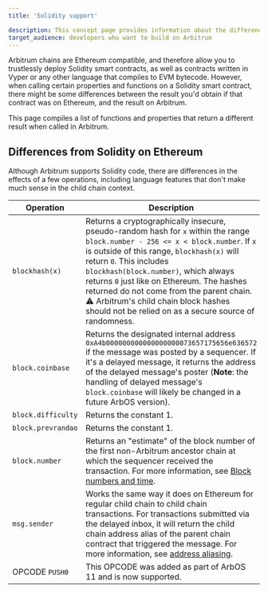```yaml
---
title: 'Solidity support'

description: This concept page provides information about the differences between Arbitrum and Ethereum in terms of support of the Solidity language, so developers can easily understand what to expect when deploying to Arbitrum
target_audience: developers who want to build on Arbitrum
---
```


Arbitrum chains are Ethereum compatible, and therefore allow you to trustlessly deploy Solidity smart contracts, as well as contracts written in Vyper or any other language that compiles to EVM bytecode. However, when calling certain properties and functions on a Solidity smart contract, there might be some differences between the result you'd obtain if that contract was on Ethereum, and the result on Arbitrum.

This page compiles a list of functions and properties that return a different result when called in Arbitrum.

## Differences from Solidity on Ethereum

Although Arbitrum supports Solidity code, there are differences in the effects of a few operations, including language features that don't make much sense in the child chain context.

| Operation          | Description                                                                                                                                                                                                                                                                                                                                                                                                                                   |
| ------------------ | --------------------------------------------------------------------------------------------------------------------------------------------------------------------------------------------------------------------------------------------------------------------------------------------------------------------------------------------------------------------------------------------------------------------------------------------- |
| `blockhash(x)`     | Returns a cryptographically insecure, pseudo-random hash for `x` within the range `block.number - 256 <= x < block.number`. If `x` is outside of this range, `blockhash(x)` will return `0`. This includes `blockhash(block.number)`, which always returns `0` just like on Ethereum. The hashes returned do not come from the parent chain. ⚠️ Arbitrum's child chain block hashes should not be relied on as a secure source of randomness. |
| `block.coinbase`   | Returns the designated internal address `0xA4b000000000000000000073657175656e636572` if the message was posted by a sequencer. If it's a delayed message, it returns the address of the delayed message's poster (**Note**: the handling of delayed message's `block.coinbase` will likely be changed in a future ArbOS version).                                                                                                             |
| `block.difficulty` | Returns the constant 1.                                                                                                                                                                                                                                                                                                                                                                                                                       |
| `block.prevrandao` | Returns the constant 1.                                                                                                                                                                                                                                                                                                                                                                                                                       |
| `block.number`     | Returns an "estimate" of the block number of the first non-Arbitrum ancestor chain at which the sequencer received the transaction. For more information, see [Block numbers and time](/docs/build-decentralized-apps/arbitrum-vs-ethereum/02-block-numbers-and-time).                                                                                                                                                                         |
| `msg.sender`       | Works the same way it does on Ethereum for regular child chain to child chain transactions. For transactions submitted via the delayed inbox, it will return the child chain address alias of the parent chain contract that triggered the message. For more information, see [address aliasing](/how-arbitrum-works/10-l1-to-l2-messaging#address-aliasing).                                                                             |
| OPCODE `PUSH0`     | This OPCODE was added as part of ArbOS 11 and is now supported.                                                                                                                                                                                                                                                                                                                                                                               |
